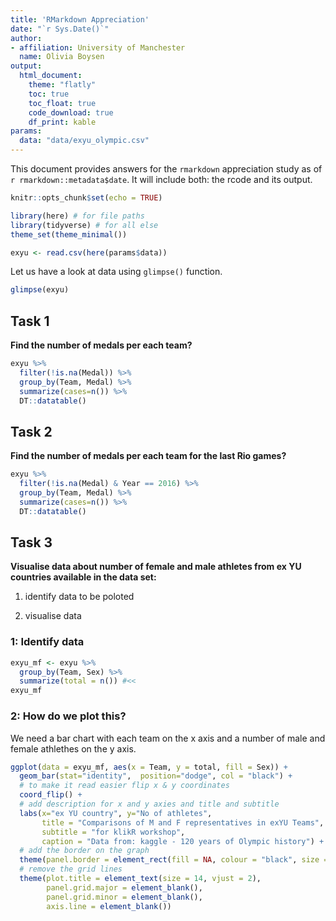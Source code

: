 ```yaml
---
title: 'RMarkdown Appreciation'
date: "`r Sys.Date()`"
author:
- affiliation: University of Manchester
  name: Olivia Boysen
output: 
  html_document:
    theme: "flatly"
    toc: true
    toc_float: true
    code_download: true
    df_print: kable
params:
  data: "data/exyu_olympic.csv"
---  
```


This document provides answers for the `rmarkdown` appreciation study as of `r rmarkdown::metadata$date`. It will include both: the rcode and its output.

```r
knitr::opts_chunk$set(echo = TRUE)
```

```r
library(here) # for file paths
library(tidyverse) # for all else
theme_set(theme_minimal())
```


```r
exyu <- read.csv(here(params$data))
```

Let us have a look at data using `glimpse()` function.
```r
glimpse(exyu)
```

## Task 1

**Find the number of medals per each team?** 

```r
exyu %>% 
  filter(!is.na(Medal)) %>% 
  group_by(Team, Medal) %>% 
  summarize(cases=n()) %>% 
  DT::datatable()
```

## Task 2

**Find the number of medals per each team for the last Rio games?**

```r
exyu %>% 
  filter(!is.na(Medal) & Year == 2016) %>% 
  group_by(Team, Medal) %>% 
  summarize(cases=n()) %>% 
  DT::datatable()
```

## Task 3

**Visualise data about number of female and male athletes from ex YU countries available in the data set:**

1) identify data to be poloted

2) visualise data

### 1: Identify data

```r
exyu_mf <- exyu %>% 
  group_by(Team, Sex) %>% 
  summarize(total = n()) #<< 
exyu_mf
```

### 2: How do we plot this? 

We need a bar chart with each team on the x axis and a number of male and female athlethes on the y axis.

```r
ggplot(data = exyu_mf, aes(x = Team, y = total, fill = Sex)) +
  geom_bar(stat="identity",  position="dodge", col = "black") +
  # to make it read easier flip x & y coordinates
  coord_flip() +
  # add description for x and y axies and title and subtitle  
  labs(x="ex YU country", y="No of athletes", 
       title = "Comparisons of M and F representatives in exYU Teams",
       subtitle = "for klikR workshop",
       caption = "Data from: kaggle - 120 years of Olympic history") +
  # add the border on the graph  
  theme(panel.border = element_rect(fill = NA, colour = "black", size = 1)) +
  # remove the grid lines
  theme(plot.title = element_text(size = 14, vjust = 2),
        panel.grid.major = element_blank(),
        panel.grid.minor = element_blank(), 
        axis.line = element_blank())
```
